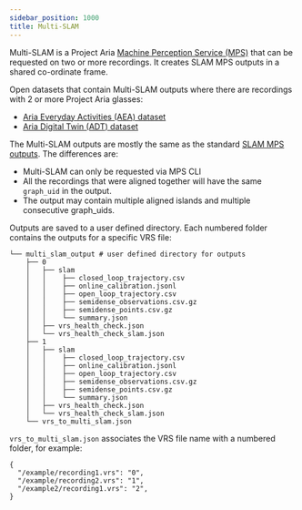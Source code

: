```yaml
---
sidebar_position: 1000
title: Multi-SLAM
---
```


Multi-SLAM is a Project Aria [Machine Perception Service (MPS)](/ARK/mps/mps.mdx) that can be requested on two or more recordings. It creates SLAM MPS outputs in a shared co-ordinate frame.

Open datasets that contain Multi-SLAM outputs where there are recordings with 2 or more Project Aria glasses:

* [Aria Everyday Activities (AEA) dataset](/open_datasets/aria_everyday_activities_dataset/aria_everyday_activities_dataset.mdx)
* [Aria Digital Twin (ADT) dataset](/open_datasets/aria_digital_twin_dataset/aria_digital_twin_dataset.mdx)

The Multi-SLAM outputs are mostly the same as the standard [SLAM MPS outputs](slam.mdx). The differences are:

* Multi-SLAM can only be requested via MPS CLI
* All the recordings that were aligned together will have the same `graph_uid` in the output.
* The output may contain multiple aligned islands and multiple consecutive graph_uids.

Outputs are saved to a user defined directory. Each numbered folder contains the outputs for a specific VRS file:

```
└── multi_slam_output # user defined directory for outputs
    ├── 0
    │   ├── slam
    │   │    ├── closed_loop_trajectory.csv
    │   │    ├── online_calibration.jsonl
    │   │    ├── open_loop_trajectory.csv
    │   │    ├── semidense_observations.csv.gz
    │   │    ├── semidense_points.csv.gz
    │   │    └── summary.json
    │   ├── vrs_health_check.json
    │   └── vrs_health_check_slam.json
    ├── 1
    │   ├── slam
    │   │    ├── closed_loop_trajectory.csv
    │   │    ├── online_calibration.jsonl
    │   │    ├── open_loop_trajectory.csv
    │   │    ├── semidense_observations.csv.gz
    │   │    ├── semidense_points.csv.gz
    │   │    └── summary.json
    │   ├── vrs_health_check.json
    │   └── vrs_health_check_slam.json
    └── vrs_to_multi_slam.json
```

`vrs_to_multi_slam.json` associates the VRS file name with a numbered folder, for example:

```
{
  "/example/recording1.vrs": "0",
  "/example/recording2.vrs": "1",
  "/example2/recording1.vrs": "2",
}

```
